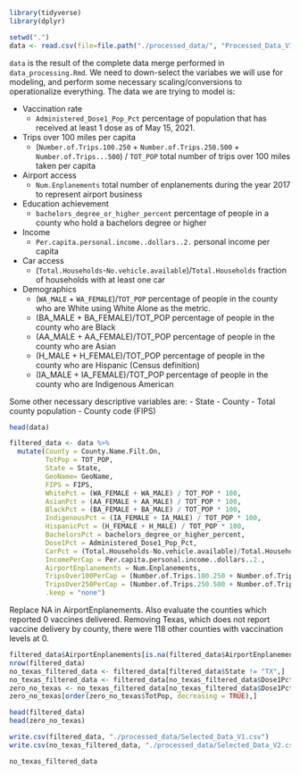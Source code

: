 

```r
library(tidyverse)
library(dplyr)
```

```r
setwd(".")
data <- read.csv(file=file.path("./processed_data/", "Processed_Data_V1.csv"))
````

`data` is the result of the complete data merge performed in `data_processing.Rmd`. We need to down-select the variabes we will use for modeling, and perform some necessary scaling/conversions to operationalize everything. The data we are trying to model is:

- Vaccination rate
  - `Administered_Dose1_Pop_Pct` percentage of population that has received at least 1 dose as of May 15, 2021. 
- Trips over 100 miles per capita
  - (`Number.of.Trips.100.250` + `Number.of.Trips.250.500` + `Number.of.Trips...500`) / `TOT_POP` total number of trips over 100 miles taken per capita
- Airport access
  - `Num.Enplanements` total number of enplanements during the year 2017 to represent airport business
- Education achievement
  - `bachelors_degree_or_higher_percent` percentage of people in a county who hold a bachelors degree or higher
- Income
  - `Per.capita.personal.income..dollars..2.` personal income per capita
- Car access
  - (`Total.Households`-`No.vehicle.available`)/`Total.Households` fraction of households with at least one car
- Demographics
  - (`WA_MALE` + `WA_FEMALE`)/`TOT_POP` percentage of people in the county who are White using White Alone as the metric. 
  - (BA_MALE + BA_FEMALE)/TOT_POP percentage of people in the county who are Black
  - (AA_MALE + AA_FEMALE)/TOT_POP percentage of people in the county who are Asian
  - (H_MALE + H_FEMALE)/TOT_POP percentage of people in the county who are Hispanic (Census definition)
  - (IA_MALE + IA_FEMALE)/TOT_POP percentage of people in the county who are Indigenous American

Some other necessary descriptive variables are:
- State
- County
- Total county population
- County code (FIPS) 

```r
head(data)
```
```r
filtered_data <- data %>%
  mutate(County = County.Name.Filt.On, 
         TotPop = TOT_POP, 
         State = State, 
         GeoName= GeoName, 
         FIPS = FIPS,
         WhitePct = (WA_FEMALE + WA_MALE) / TOT_POP * 100,
         AsianPct = (AA_FEMALE + AA_MALE) / TOT_POP * 100,
         BlackPct = (BA_FEMALE + BA_MALE) / TOT_POP * 100,
         IndigenousPct = (IA_FEMALE + IA_MALE) / TOT_POP * 100,
         HispanicPct = (H_FEMALE + H_MALE) / TOT_POP * 100,
         BachelorsPct = bachelors_degree_or_higher_percent, 
         Dose1Pct = Administered_Dose1_Pop_Pct, 
         CarPct = (Total.Households-No.vehicle.available)/Total.Households * 100, 
         IncomePerCap = Per.capita.personal.income..dollars..2., 
         AirportEnplanements = Num.Enplanements, 
         TripsOver100PerCap = (Number.of.Trips.100.250 + Number.of.Trips.250.500 + Number.of.Trips...500) / TOT_POP, 
         TripsOver250PerCap = (Number.of.Trips.250.500 + Number.of.Trips...500) / TOT_POP,
         .keep = "none")
```

Replace NA in AirportEnplanements. Also evaluate the counties which reported 0 vaccines delivered. 
Removing Texas, which does not report vaccine delivery by county, there were 118 other counties with vaccination levels at 0. 
```r
filtered_data$AirportEnplanements[is.na(filtered_data$AirportEnplanements)] <- 0
nrow(filtered_data)
no_texas_filtered_data <- filtered_data[filtered_data$State != "TX",]
no_texas_filtered_data <- filtered_data[no_texas_filtered_data$Dose1Pct!=0,]
zero_no_texas <- no_texas_filtered_data[no_texas_filtered_data$Dose1Pct==0,]
zero_no_texas[order(zero_no_texas$TotPop, decreasing = TRUE),]
```

```r
head(filtered_data)
head(zero_no_texas)
```

```r
write.csv(filtered_data, "./processed_data/Selected_Data_V1.csv")
write.csv(no_texas_filtered_data, "./processed_data/Selected_Data_V2.csv")

```
```r
no_texas_filtered_data
```

